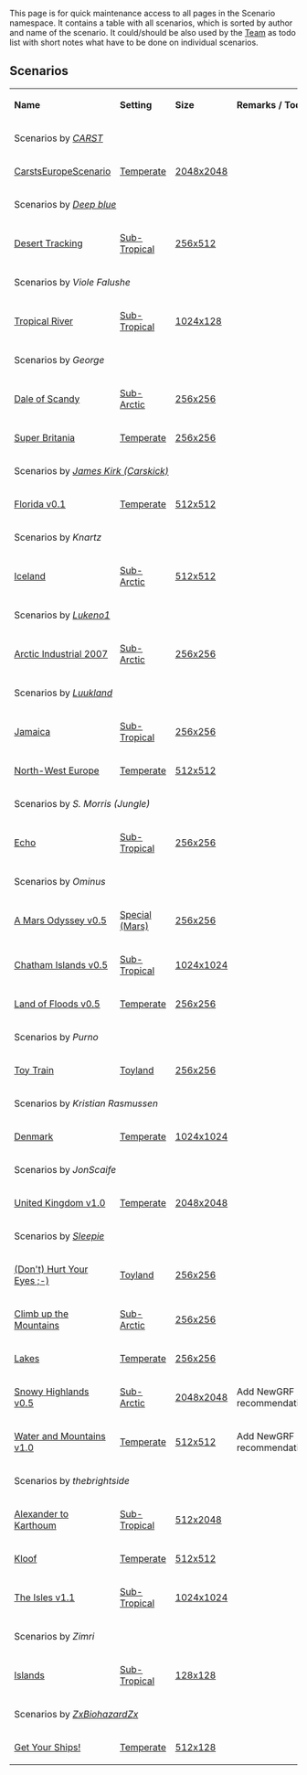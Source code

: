 This page is for quick maintenance access to all pages in the Scenario namespace. It contains a table with all scenarios, which is sorted by author and name of the scenario. It could/should be also used by the [[en/Community/Scenarios/Scenarios Team|Team]] as todo list with short notes what have to be done on individual scenarios.

== Scenarios ==

{| class="wikitable"
|-
|'''Name'''
|'''Setting'''
|'''Size'''
|'''Remarks / Todos'''

|-
!colspan="4"|Scenarios by ''[[en/CARST|CARST]]''

|-
|[[en/Community/Scenarios/Europe|CarstsEuropeScenario]]
|[[en/Archive/Lists/Scenario by Setting - Temperate|Temperate]]
|[[en/Archive/Lists/Scenarios by Size 2048x2048|2048x2048]]
|

|-
!colspan="4"|Scenarios by ''[[en/Deep blue|Deep blue]]''

|-
|[[en/Community/Scenarios/Desert Tracking|Desert Tracking]]
|[[en/Archive/Lists/Scenario by Setting - Sub-Tropical|Sub-Tropical]]
|[[en/Archive/Lists/Scenarios by Size 256x512|256x512]]
|

|-
!colspan="4"|Scenarios by ''Viole Falushe''

|-
|[[en/Community/Scenarios/Tropical River|Tropical River]]
|[[en/Archive/Lists/Scenario by Setting - Sub-Tropical|Sub-Tropical]]
|[[en/Archive/Lists/Scenarios by Size 128x1024|1024x128]]
|

|-
!colspan="4"|Scenarios by ''George''

|-
|[[en/Community/Scenarios/Dale of Scandy|Dale of Scandy]]
|[[en/Archive/Lists/Scenario by Setting - Sub-Arctic|Sub-Arctic]]
|[[en/Archive/Lists/Scenarios by Size 256x256|256x256]]
|
|-
|[[en/Community/Scenarios/Super Britania|Super Britania]]
|[[en/Archive/Lists/Scenario by Setting - Temperate|Temperate]]
|[[en/Archive/Lists/Scenarios by Size 256x256|256x256]]
|

|-
!colspan="4"|Scenarios by ''[[en/Carskick|James Kirk (Carskick)]]''

|-
|[[en/Community/Scenarios/Florida|Florida v0.1]]
|[[en/Archive/Lists/Scenario by Setting - Temperate|Temperate]]
|[[en/Archive/Lists/Scenarios by Size 512x512|512x512]]
|

|-
!colspan="4"|Scenarios by ''Knartz''

|-
|[[en/Community/Scenarios/Iceland|Iceland]]
|[[en/Archive/Lists/Scenario by Setting - Sub-Arctic|Sub-Arctic]]
|[[en/Archive/Lists/Scenarios by Size 512x512|512x512]]
|

|-
!colspan="4"|Scenarios by ''[[en/Lukeno1|Lukeno1]]''

|-
|[[en/Community/Scenarios/Arctic Industrial 2007|Arctic Industrial 2007]]
|[[en/Archive/Lists/Scenario by Setting - Sub-Arctic|Sub-Arctic]]
|[[en/Archive/Lists/Scenarios by Size 256x256|256x256]]
|

|-
!colspan="4"|Scenarios by ''[[en/Luukland|Luukland]]''

|-
|[[en/Community/Scenarios/Jamaica|Jamaica]]
|[[en/Archive/Lists/Scenario by Setting - Sub-Tropical|Sub-Tropical]]
|[[en/Archive/Lists/Scenarios by Size 256x256|256x256]]
|
|-
|[[en/Community/Scenarios/North-West Europe|North-West Europe]]
|[[en/Archive/Lists/Scenario by Setting - Temperate|Temperate]]
|[[en/Archive/Lists/Scenarios by Size 512x512|512x512]]
|

|-
!colspan="4"|Scenarios by ''S. Morris (Jungle)''

|-
|[[en/Community/Scenarios/Echo|Echo]]
|[[en/Archive/Lists/Scenario by Setting - Sub-Tropical|Sub-Tropical]]
|[[en/Archive/Lists/Scenarios by Size 256x256|256x256]]
|

|-
!colspan="4"|Scenarios by ''Ominus''

|-
|[[en/Community/Scenarios/A Mars Odyssey|A Mars Odyssey v0.5]]
|[[en/Archive/Lists/Scenario by Setting - Special|Special (Mars)]]
|[[en/Archive/Lists/Scenarios by Size 256x256|256x256]]
|
|-
|[[en/Community/Scenarios/Chatham Islands|Chatham Islands v0.5]]
|[[en/Archive/Lists/Scenario by Setting - Sub-Tropical|Sub-Tropical]]
|[[en/Archive/Lists/Scenarios by Size 1024x1024|1024x1024]]
|
|-
|[[en/Community/Scenarios/Land of Floods|Land of Floods v0.5]]
|[[en/Archive/Lists/Scenario by Setting - Temperate|Temperate]]
|[[en/Archive/Lists/Scenarios by Size 256x256|256x256]]
|

|-
!colspan="4"|Scenarios by ''Purno''

|-
|[[en/Community/Scenarios/Toy Train|Toy Train]]
|[[en/Archive/Lists/Scenario by Setting - Toyland|Toyland]]
|[[en/Archive/Lists/Scenarios by Size 256x256|256x256]]
|

|-
!colspan="4"|Scenarios by ''Kristian Rasmussen''

|-
|[[en/Community/Scenarios/Denmark|Denmark]]
|[[en/Archive/Lists/Scenario by Setting - Temperate|Temperate]]
|[[en/Archive/Lists/Scenarios by Size 1024x1024|1024x1024]]
|

|-
!colspan="4"|Scenarios by ''JonScaife''

|-
|[[en/Community/Scenarios/United Kingdom|United Kingdom v1.0]]
|[[en/Archive/Lists/Scenario by Setting - Temperate|Temperate]]
|[[en/Archive/Lists/Scenarios by Size 2048x2048|2048x2048]]
|

|-
!colspan="4"|Scenarios by ''[[en/Sleepie|Sleepie]]''

|-
|[[en/Community/Scenarios/(Don't) Hurt Your Eyes ;-)|(Don't) Hurt Your Eyes ;-)]]
|[[en/Archive/Lists/Scenario by Setting - Toyland|Toyland]]
|[[en/Archive/Lists/Scenarios by Size 256x256|256x256]]
|
|-
|[[en/Community/Scenarios/Climb up the Mountains|Climb up the Mountains]]
|[[en/Archive/Lists/Scenario by Setting - Sub-Arctic|Sub-Arctic]]
|[[en/Archive/Lists/Scenarios by Size 256x256|256x256]]
|
|-
|[[en/Community/Scenarios/Lakes|Lakes]]
|[[en/Archive/Lists/Scenario by Setting - Temperate|Temperate]]
|[[en/Archive/Lists/Scenarios by Size 256x256|256x256]]
|
|-
|[[en/Community/Scenarios/Snowy Highlands|Snowy Highlands v0.5]]
|[[en/Archive/Lists/Scenario by Setting - Sub-Arctic|Sub-Arctic]]
|[[en/Archive/Lists/Scenarios by Size 2048x2048|2048x2048]]
|Add NewGRF recommendations
|-
|[[en/Community/Scenarios/Water and Mountains|Water and Mountains v1.0]]
|[[en/Archive/Lists/Scenario by Setting - Temperate|Temperate]]
|[[en/Archive/Lists/Scenarios by Size 512x512|512x512]]
|Add NewGRF recommendations

|-
!colspan="4"|Scenarios by ''thebrightside''

|-
|[[en/Community/Scenarios/Alexander to Karthoum|Alexander to Karthoum]]
|[[en/Archive/Lists/Scenario by Setting - Sub-Tropical|Sub-Tropical]]
|[[en/Archive/Lists/Scenarios by Size 512x2048|512x2048]]
|
|-
|[[en/Community/Scenarios/Kloof|Kloof]]
|[[en/Archive/Lists/Scenario by Setting - Temperate|Temperate]]
|[[en/Archive/Lists/Scenarios by Size 512x512|512x512]]
|
|-
|[[en/Community/Scenarios/The Isles|The Isles v1.1]]
|[[en/Archive/Lists/Scenario by Setting - Sub-Tropical|Sub-Tropical]]
|[[en/Archive/Lists/Scenarios by Size 1024x1024|1024x1024]]
|

|-
!colspan="4"|Scenarios by ''Zimri''

|-
|[[en/Community/Scenarios/Islands|Islands]]
|[[en/Archive/Lists/Scenario by Setting - Sub-Tropical|Sub-Tropical]]
|[[en/Archive/Lists/Scenarios by Size 128x128|128x128]]
|

|-
!colspan="4"|Scenarios by ''[[en/ZxBiohazardZx|ZxBiohazardZx]]''

|-
|[[en/Community/Scenarios/Get Your Ships|Get Your Ships!]]
|[[en/Archive/Lists/Scenario by Setting - Temperate|Temperate]]
|[[en/Archive/Lists/Scenarios by Size 128x512|512x128]]
|

|}